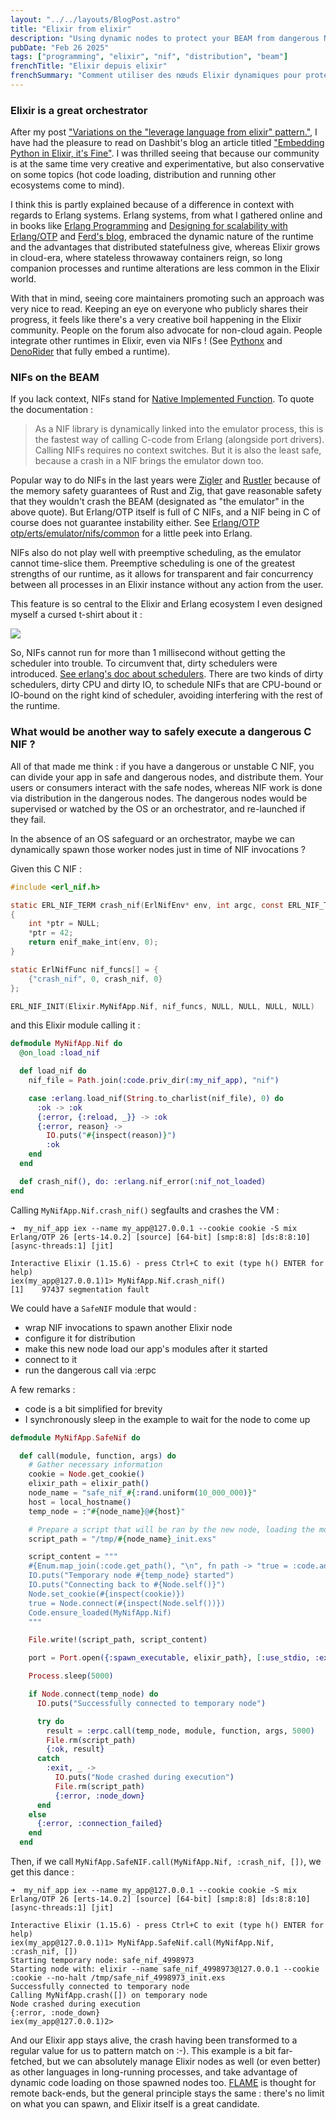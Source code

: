 ```yaml
---
layout: "../../layouts/BlogPost.astro"
title: "Elixir from elixir"
description: "Using dynamic nodes to protect your BEAM from dangerous NIFs - a practical approach to isolating risky C code while keeping your main application safe"
pubDate: "Feb 26 2025"
tags: ["programming", "elixir", "nif", "distribution", "beam"]
frenchTitle: "Elixir depuis elixir"
frenchSummary: "Comment utiliser des nœuds Elixir dynamiques pour protéger votre BEAM des NIFs dangereux. Isolation du code C risqué via la distribution. Une approche pratique pour garder votre application principale stable."
---
```


### Elixir is a great orchestrator

After my post ["Variations on the "leverage language from elixir" pattern."](/blog/lang-x-from-elixir), I have had the pleasure to read on Dashbit's blog an article titled ["Embedding Python in Elixir, it's Fine"](https://dashbit.co/blog/running-python-in-elixir-its-fine). I was thrilled seeing that because our community is at the same time very creative and experimentative, but also conservative on some topics (hot code loading, distribution and running other ecosystems come to mind).

I think this is partly explained because of a difference in context with regards to Erlang systems. Erlang systems, from what I gathered online and in books like [Erlang Programming](https://www.oreilly.com/library/view/erlang-programming/9780596803940/) and [Designing for scalability with Erlang/OTP](https://www.oreilly.com/library/view/designing-for-scalability/9781449361556/) and [Ferd's blog](https://ferd.ca/), embraced the dynamic nature of the runtime and the advantages that distributed statefulness give, whereas Elixir grows in cloud-era, where stateless throwaway containers reign, so long companion processes and runtime alterations are less common in the Elixir world.

With that in mind, seeing core maintainers promoting such an approach was very nice to read. Keeping an eye on everyone who publicly shares their progress, it feels like there's a very creative boil happening in the Elixir community. People on the forum also advocate for non-cloud again. People integrate other runtimes in Elixir, even via NIFs ! (See [Pythonx](https://hexdocs.pm/pythonx/Pythonx.html) and [DenoRider](https://hexdocs.pm/deno_rider/readme.html) that fully embed a runtime).

### NIFs on the BEAM

If you lack context, NIFs stand for [Native Implemented Function](https://www.erlang.org/doc/system/nif.html). To quote the documentation :

> As a NIF library is dynamically linked into the emulator process, this is the fastest way of calling C-code from Erlang (alongside port drivers). Calling NIFs requires no context switches. But it is also the least safe, because a crash in a NIF brings the emulator down too.

Popular way to do NIFs in the last years were [Zigler](https://hexdocs.pm/zigler/readme.html) and [Rustler](https://hexdocs.pm/rustler/readme.html) because of the memory safety guarantees of Rust and Zig, that gave reasonable safety that they wouldn't crash the BEAM (designated as "the emulator" in the above quote). But Erlang/OTP itself is full of C NIFs, and a NIF being in C of course does not guarantee instability either. See [Erlang/OTP otp/erts/emulator/nifs/common](https://github.com/erlang/otp/tree/master/erts/emulator/nifs/common) for a little peek into Erlang.

NIFs also do not play well with preemptive scheduling, as the emulator cannot time-slice them. Preemptive scheduling is one of the greatest strengths of our runtime, as it allows for transparent and fair concurrency between all processes in an Elixir instance without any action from the user.

This feature is so central to the Elixir and Erlang ecosystem I even designed myself a cursed t-shirt about it :

![](/pics/langfromx/elixir_shirt.png)

So, NIFs cannot run for more than 1 millisecond without getting the scheduler into trouble. To circumvent that, dirty schedulers were introduced. [See erlang's doc about schedulers](https://www.erlang.org/doc/apps/runtime_tools/scheduler.html). There are two kinds of dirty schedulers, dirty CPU and dirty IO, to schedule NIFs that are CPU-bound or IO-bound on the right kind of scheduler, avoiding interfering with the rest of the runtime.

### What would be another way to safely execute a dangerous C NIF ?

All of that made me think : if you have a dangerous or unstable C NIF, you can divide your app in safe and dangerous nodes, and distribute them. Your users or consumers interact with the safe nodes, whereas NIF work is done via distribution in the dangerous nodes. The dangerous nodes would be supervised or watched by the OS or an orchestrator, and re-launched if they fail.

In the absence of an OS safeguard or an orchestrator, maybe we can dynamically spawn those worker nodes just in time of NIF invocations ?

Given this C NIF :

```c
#include <erl_nif.h>

static ERL_NIF_TERM crash_nif(ErlNifEnv* env, int argc, const ERL_NIF_TERM argv[])
{
    int *ptr = NULL;
    *ptr = 42;
    return enif_make_int(env, 0);
}

static ErlNifFunc nif_funcs[] = {
    {"crash_nif", 0, crash_nif, 0}
};

ERL_NIF_INIT(Elixir.MyNifApp.Nif, nif_funcs, NULL, NULL, NULL, NULL)
```

and this Elixir module calling it :

```elixir
defmodule MyNifApp.Nif do
  @on_load :load_nif

  def load_nif do
    nif_file = Path.join(:code.priv_dir(:my_nif_app), "nif")

    case :erlang.load_nif(String.to_charlist(nif_file), 0) do
      :ok -> :ok
      {:error, {:reload, _}} -> :ok
      {:error, reason} ->
        IO.puts("#{inspect(reason)}")
        :ok
    end
  end

  def crash_nif(), do: :erlang.nif_error(:nif_not_loaded)
end
```

Calling `MyNifApp.Nif.crash_nif()` segfaults and crashes the VM :

```
➜  my_nif_app iex --name my_app@127.0.0.1 --cookie cookie -S mix
Erlang/OTP 26 [erts-14.0.2] [source] [64-bit] [smp:8:8] [ds:8:8:10] [async-threads:1] [jit]

Interactive Elixir (1.15.6) - press Ctrl+C to exit (type h() ENTER for help)
iex(my_app@127.0.0.1)1> MyNifApp.Nif.crash_nif()
[1]    97437 segmentation fault
```

We could have a `SafeNIF` module that would :
- wrap NIF invocations to spawn another Elixir node
- configure it for distribution
- make this new node load our app's modules after it started
- connect to it
- run the dangerous call via :erpc

A few remarks :
- code is a bit simplified for brevity
- I synchronously sleep in the example to wait for the node to come up

```elixir
defmodule MyNifApp.SafeNif do

  def call(module, function, args) do
    # Gather necessary information
    cookie = Node.get_cookie()
    elixir_path = elixir_path()
    node_name = "safe_nif_#{:rand.uniform(10_000_000)}"
    host = local_hostname()
    temp_node = :"#{node_name}@#{host}"

    # Prepare a script that will be ran by the new node, loading the modules of our own app
    script_path = "/tmp/#{node_name}_init.exs"

    script_content = """
    #{Enum.map_join(:code.get_path(), "\n", fn path -> "true = :code.add_path(#{inspect(path)})" end)}
    IO.puts("Temporary node #{temp_node} started")
    IO.puts("Connecting back to #{Node.self()}")
    Node.set_cookie(#{inspect(cookie)})
    true = Node.connect(#{inspect(Node.self())})
    Code.ensure_loaded(MyNifApp.Nif)
    """

    File.write!(script_path, script_content)

    port = Port.open({:spawn_executable, elixir_path}, [:use_stdio, :exit_status, :binary, args:  ["--name", "#{node_name}@#{host}", "--cookie", "#{inspect(cookie)}", "--no-halt", script_path]])

    Process.sleep(5000)

    if Node.connect(temp_node) do
      IO.puts("Successfully connected to temporary node")

      try do
        result = :erpc.call(temp_node, module, function, args, 5000)
        File.rm(script_path)
        {:ok, result}
      catch
        :exit, _ ->
          IO.puts("Node crashed during execution")
          File.rm(script_path)
          {:error, :node_down}
      end
    else
      {:error, :connection_failed}
    end
  end
```

Then, if we call `MyNifApp.SafeNIF.call(MyNifApp.Nif, :crash_nif, [])`, we get this dance :

```
➜  my_nif_app iex --name my_app@127.0.0.1 --cookie cookie -S mix
Erlang/OTP 26 [erts-14.0.2] [source] [64-bit] [smp:8:8] [ds:8:8:10] [async-threads:1] [jit]

Interactive Elixir (1.15.6) - press Ctrl+C to exit (type h() ENTER for help)
iex(my_app@127.0.0.1)1> MyNifApp.SafeNif.call(MyNifApp.Nif, :crash_nif, [])
Starting temporary node: safe_nif_4998973
Starting node with: elixir --name safe_nif_4998973@127.0.0.1 --cookie :cookie --no-halt /tmp/safe_nif_4998973_init.exs
Successfully connected to temporary node
Calling MyNifApp.crash([]) on temporary node
Node crashed during execution
{:error, :node_down}
iex(my_app@127.0.0.1)2>
```

And our Elixir app stays alive, the crash having been transformed to a regular value for us to pattern match on :-). This example is a bit far-fetched, but we can absolutely manage Elixir nodes as well (or even better) as other languages in long-running processes, and take advantage of dynamic code loading on those spawned nodes too. [FLAME](https://hexdocs.pm/flame/FLAME.html) is thought for remote back-ends, but the general principle stays the same : there's no limit on what you can spawn, and Elixir itself is a great candidate.
